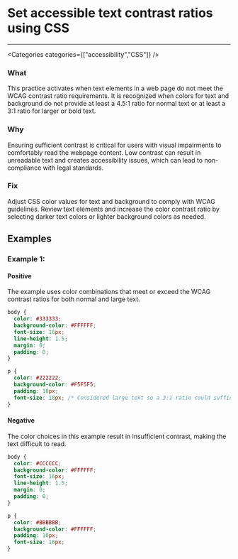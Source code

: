

# Set accessible text contrast ratios using CSS

<Severity severity={SeverityLevels.MEDIUM} />

---

<Categories categories={["accessibility","CSS"]} />

### What
This practice activates when text elements in a web page do not meet the WCAG contrast ratio requirements. It is recognized when colors for text and background do not provide at least a 4.5:1 ratio for normal text or at least a 3:1 ratio for larger or bold text.

### Why
Ensuring sufficient contrast is critical for users with visual impairments to comfortably read the webpage content. Low contrast can result in unreadable text and creates accessibility issues, which can lead to non-compliance with legal standards.

### Fix
Adjust CSS color values for text and background to comply with WCAG guidelines. Review text elements and increase the color contrast ratio by selecting darker text colors or lighter background colors as needed.

## Examples

### Example 1:

<!-- #example -->

#### Positive

<!-- #example_positive_description -->
The example uses color combinations that meet or exceed the WCAG contrast ratios for both normal and large text.

<!-- #example_positive_code -->
```css
body {
  color: #333333;
  background-color: #FFFFFF;
  font-size: 16px;
  line-height: 1.5;
  margin: 0;
  padding: 0;
}

p {
  color: #222222;
  background-color: #F5F5F5;
  padding: 10px;
  font-size: 18px; /* Considered large text so a 3:1 ratio could suffice */
}
```

#### Negative

<!-- #example_negative_description -->
The color choices in this example result in insufficient contrast, making the text difficult to read.

<!-- #example_negative_code -->
```css
body {
  color: #CCCCCC;
  background-color: #FFFFFF;
  font-size: 16px;
  line-height: 1.5;
  margin: 0;
  padding: 0;
}

p {
  color: #BBBBBB;
  background-color: #FFFFFF;
  padding: 10px;
  font-size: 16px;
}
```